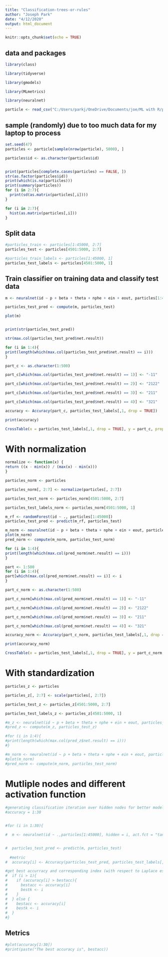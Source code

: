 ---
title: "Classification-trees-or-rules"
author: "Joseph Park"
date: "4/12/2020"
output: html_document
---

```{r setup, include=FALSE}
knitr::opts_chunk$set(echo = TRUE)
```

## data and packages

```{r}

library(class)

library(tidyverse)

library(gmodels)

library(MLmetrics)

library(neuralnet)
```

```{r}
particle <- read_csv("C:/Users/parkj/OneDrive/Documents/joe/ML with R/pid-5M.csv")
```
## sample (randomly) due to too much data for my laptop to process
```{r}
set.seed(47)
particles <- particle[sample(nrow(particle), 5000), ]

particles$id <- as.character(particles$id)


print(particles[complete.cases(particles) == FALSE, ])
str(as.factor(particles$id))
print(which(is.na(particles)))
print(summary(particles))
for (i in 2:7){
  print(sd(as.matrix(particles[,i])))
}


```
```{r}
for (i in 2:7){
  hist(as.matrix(particles[,i]))
}


```
## Split data

```{r}
#particles_train <- particles[1:45000, 2:7]
particles_test <- particles[4501:5000, 2:7]

#particles_train_labels <- particles[1:45000, 1]
particles_test_labels <- particles[4501:5000, 1]
```
## Train classifier on training data and classify test data

```{r}
m <- neuralnet(id ~ p + beta + theta + nphe + ein + eout, particles[1:4500,])

particles_test_pred <- compute(m, particles_test)

plot(m)


print(str(particles_test_pred))

```

```{r}
str(max.col(particles_test_pred$net.result))
```

```{r}
for (i in 1:4){
print(length(which(max.col(particles_test_pred$net.result) == i)))
}
```




```{r}
part_c <- as.character(1:500)

part_c[which(max.col(particles_test_pred$net.result) == 1)] <- "-11"

part_c[which(max.col(particles_test_pred$net.result) == 2)] <- "2122"

part_c[which(max.col(particles_test_pred$net.result) == 3)] <- "211"

part_c[which(max.col(particles_test_pred$net.result) == 4)] <- "321"

accuracy <- Accuracy(part_c, particles_test_labels[,1, drop = TRUE])

print(accuracy)
```


```{r}
CrossTable(x = particles_test_labels[,1, drop = TRUE], y = part_c, prop.chisq=FALSE)
```



# With normalization

```{r}
normalize <- function(x) {
return ((x - min(x)) / (max(x) - min(x)))
}

particles_norm <- particles

particles_norm[, 2:7] <- normalize(particles[, 2:7])

particles_test_norm <- particles_norm[4501:5000, 2:7]

particles_test_labels_norm <- particles_norm[4501:5000, 1]

m_rf <- randomForest(id ~ ., particles[1:45000])
particles_test_pred <- predict(m_rf, particles_test)


```

```{r}
m_norm <- neuralnet(id ~ p + beta + theta + nphe + ein + eout, particles_norm[1:4500,], linear.output = FALSE, hidden = 1)
plot(m_norm)
pred_norm <- compute(m_norm, particles_test_norm)
```

```{r}
for (i in 1:4){
print(length(which(max.col(pred_norm$net.result) == i)))
}
```
```{r}
part <- 1:500
for (i in 1:4){
part[which(max.col(pred_norm$net.result) == i)] <- i
}
```

```{r}
part_c_norm <- as.character(1:500)

part_c_norm[which(max.col(pred_norm$net.result) == 1)] <- "-11"

part_c_norm[which(max.col(pred_norm$net.result) == 2)] <- "2122"

part_c_norm[which(max.col(pred_norm$net.result) == 3)] <- "211"

part_c_norm[which(max.col(pred_norm$net.result) == 4)] <- "321"

accuracy_norm <- Accuracy(part_c_norm, particles_test_labels[,1, drop = TRUE])

print(accuracy_norm)
```

```{r}
CrossTable(x = particles_test_labels[,1, drop = TRUE], y = part_c_norm, prop.chisq=FALSE)
```




# With standardization

```{r}

particles_z <- particles

particles_z[, 2:7] <- scale(particles[, 2:7])

particles_test_z <- particles_z[4501:5000, 2:7]

particles_test_labels_z <- particles_z[4501:5000, 1]

```

```{r}
#m_z <- neuralnet(id ~ p + beta + theta + nphe + ein + eout, particles_z[1:4500,], act.fct = "logistic", linear.output = FALSE)
#pred_z <- compute(m_z, particles_test_z)
```

```{r}
#for (i in 1:4){
#print(length(which(max.col(pred_z$net.result) == i)))
#}
```

```{r}
#m_norm <- neuralnet(id ~ p + beta + theta + nphe + ein + eout, particles_norm[1:4500,], linear.output = F, hidden = c(3,2))
#plot(m_norm)
#pred_norm <- compute(m_norm, particles_test_norm)
```



# Mutliple nodes and different activation function

```{r}
#generating classification iteration over hidden nodes for better model performance
#accuracy = 1:30


#for (i in 1:30){

#  m <- neuralnet(id ~ .,particles[1:45000], hidden = i, act.fct = "tanh")


#  particles_test_pred <- predict(m, particles_test)
    
  #metric
#  accuracy[i] <- Accuracy(particles_test_pred, particles_test_labels[,1, drop = TRUE])

#get best accurracy and corresponding index (with respect to Laplace estimator)
#  if (i > 1){
#    if (accuracy[i] > bestacc){
#      bestacc <- accuracy[i]
#      bestk <- i
#    }
#  } else {
#    bestacc <- accuracy[i]
#    bestk <- i
#  }
#}
```
## Metrics

```{r}
#plot(accuracy[1:30])
#print(paste("The best accuracy is", bestacc))
```


